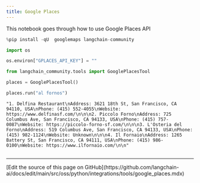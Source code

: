 ```yaml
---
title: Google Places
---
```


This notebook goes through how to use Google Places API

```python
%pip install -qU  googlemaps langchain-community
```

```python
import os

os.environ["GPLACES_API_KEY"] = ""
```

```python
from langchain_community.tools import GooglePlacesTool
```

```python
places = GooglePlacesTool()
```

```python
places.run("al fornos")
```

```output
"1. Delfina Restaurant\nAddress: 3621 18th St, San Francisco, CA 94110, USA\nPhone: (415) 552-4055\nWebsite: https://www.delfinasf.com/\n\n\n2. Piccolo Forno\nAddress: 725 Columbus Ave, San Francisco, CA 94133, USA\nPhone: (415) 757-0087\nWebsite: https://piccolo-forno-sf.com/\n\n\n3. L'Osteria del Forno\nAddress: 519 Columbus Ave, San Francisco, CA 94133, USA\nPhone: (415) 982-1124\nWebsite: Unknown\n\n\n4. Il Fornaio\nAddress: 1265 Battery St, San Francisco, CA 94111, USA\nPhone: (415) 986-0100\nWebsite: https://www.ilfornaio.com/\n\n"
```

```python

```

---

<Callout icon="pen-to-square" iconType="regular">
  [Edit the source of this page on GitHub](https://github.com/langchain-ai/docs/edit/main/src/oss/python/integrations/tools/google_places.mdx)
</Callout>
